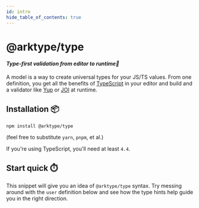 ```yaml
---
id: intro
hide_table_of_contents: true
---
```



# @arktype/type

<h4>
    <i>Type-first validation from editor to runtime🧬</i>
</h4>

A model is a way to create universal types for your JS/TS values. From one definition, you get all the benefits of [TypeScript](https://github.com/microsoft/TypeScript) in your editor and build and a validator like [Yup](https://github.com/jquense/yup) or [JOI](https://github.com/sideway/joi) at runtime.

## Installation 📦

`npm install @arktype/type`

(feel free to substitute `yarn`, `pnpm`, et al.)

If you're using TypeScript, you'll need at least `4.4`.

## Start quick ⏱️

This snippet will give you an idea of `@arktype/type` syntax. Try messing around with the `user` definition below and see how the type hints help guide you in the right direction.

<StackBlitzDemo embedId="type" />
